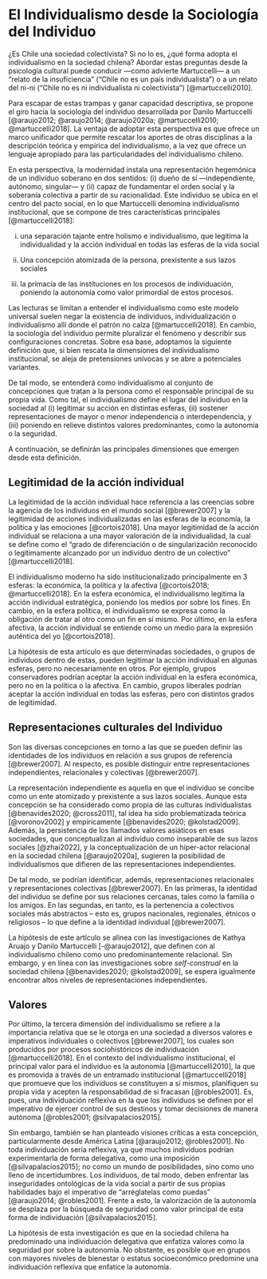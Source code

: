 # El Individualismo desde la Sociología del Individuo

¿Es Chile una sociedad colectivista? Si no lo es, ¿qué forma adopta el individualismo en la sociedad chilena? Abordar estas preguntas desde la psicología cultural puede conducir —como advierte Martuccelli— a un “relato de la insuficiencia” (“Chile no es un país individualista”) o a un relato del ni-ni (“Chile no es ni individualista ni colectivista”) [@martuccelli2010].

Para escapar de estas trampas y ganar capacidad descriptiva, se propone el giro hacia la sociología del individuo desarrollada por Danilo Martuccelli [@araujo2012; @araujo2014; @araujo2020a; @martuccelli2010; @martuccelli2018]. La ventaja de adoptar esta perspectiva es que ofrece un marco unificador que permite rescatar los aportes de otras disciplinas a la descripción teórica y empírica del individualismo, a la vez que ofrece un lenguaje apropiado para las particularidades del individualismo chileno. 

En esta perspectiva, la modernidad instala una representación hegemónica de un individuo soberano en dos sentidos: (i) dueño de sí —independiente, autónomo, singular— y (ii) capaz de fundamentar el orden social y la soberanía colectiva a partir de su racionalidad. Este individuo se ubica en el centro del pacto social, en lo que Martuccelli denomina individualismo institucional, que se compone de tres características principales [@martuccelli2018]:

i) una separación tajante entre holismo e individualismo, que legitima la individualidad y la acción individual en todas las esferas de la vida social 

ii) Una concepción atomizada de la persona, prexistente a sus lazos sociales

iii) la primacía de las instituciones en los procesos de individuación, poniendo la autonomía como valor primordial de estos procesos. 

Las lecturas se límitan a entender el individualismo como este modelo universal suelen negar la existencia de individuos, individualización o individualismo allí donde el patrón no calza [@martuccelli2018]. En cambio, la sociología del individuo permite pluralizar el fenómeno y describir sus configuraciones concretas. Sobre esa base, adoptamos la siguiente definición que, si bien rescata la dimensiones del individualismo institucional, se aleja de pretensiones unívocas y se abre a potenciales variantes. 

De tal modo, se entenderá como individualismo al conjunto de concepciones que tratan a la persona como el responsable principal de su propia vida. Como tal, el individualismo define el lugar del individuo en la sociedad al (i) legitimar su acción en distintas esferas, (ii) sostener representaciones de mayor o menor independencia o interdependencia, y (iii) poniendo en relieve distintos valores predominantes, como la autonomía o la seguridad. 

A continuación, se definirán las principales dimensiones que emergen desde esta definición. 

## Legitimidad de la acción individual

La legitimidad de la acción individual hace referencia a las creencias sobre la agencia de los individuos en el mundo social [@brewer2007] y la legitimidad de acciones individualizadas en las esferas de la economía, la política y las emociones [@cortois2018]. Una mayor legitimidad de la acción individual se relaciona a una mayor valoración de la individualidad, la cual se define como el “grado de diferenciación o de singularización reconocido o legítimamente alcanzado por un individuo dentro de un colectivo” [@martuccelli2018]. 

<!-- Bajo el modelo del individualismo institucional, la individualidad deja de ser una anomalía para pasar a ostentar altos niveles de legitimidad (Martuccelli, 2018). Sin embargo, esto se vería tensionado, por ejemplo, por la acentuación de conductas individualizadas sin ruptura de lazos comunitarios en sociedades africanas, modelo que Martuccelli (2018) denomina como individualismo comunitario. Más cercano a la realidad nacional, Araujo y Martuccelli (2020b) constatan que la individualidad ha sido históricamente vista con sospecha en sociedades latinoamericanas. -->

El individualismo moderno ha sido institucionalizado principalmente en 3 esferas: la económica, la política y la afectiva [@cortois2018; @martuccelli2018]. En la esfera económica, el individualismo legitima la acción individual estratégica, poniendo los medios por sobre los fines. En cambio, en la esfera política, el individualismo se expresa como la obligación de tratar al otro como un fin en sí mismo. Por último, en la esfera afectiva, la acción individual se entiende como un medio para la expresión auténtica del yo [@cortois2018]. 

La hipótesis de esta artículo es que determinadas sociedades, o grupos de individuos dentro de estas, pueden legitimar la acción individual en algunas esferas, pero no necesariamente en otros. Por ejemplo, grupos conservadores podrían aceptar la acción individual en la esfera económica, pero no en la política o la afectiva. En cambio, grupos liberales podrían aceptar la acción individual en todas las esferas, pero con distintos grados de legitimidad.

## Representaciones culturales del Individuo

Son las diversas concepciones en torno a las que se pueden definir las identidades de los individuos en relación a sus grupos de referencia [@brewer2007]. Al respecto, es posible distinguir entre representaciones independientes, relacionales y colectivas [@brewer2007]. 

La representación independiente es aquella en que el individuo se concibe como un ente atomizado y prexistente a sus lazos sociales. Aunque esta concepción se ha considerado como propia de las culturas individualistas [@benavides2020; @cross2011], tal idea ha sido problematizada teórica [@voronov2002] y empíricamente  [@benavides2020; @kolstad2009]. Además, la persistencia de los llamados valores asiáticos en esas sociedades, que conceptualizan al individuo como inseparable de sus lazos sociales [@zhai2022], y la conceptualización de un híper-actor relacional en la sociedad chilena [@araujo2020a], sugieren la posibilidad de individualismos que difieren de las representaciones independientes.

De tal modo, se podrían identificar, además, representaciones relacionales y representaciones colectivas [@brewer2007]. En las primeras, la identidad del individuo se define por sus relaciones cercanas, tales como la familia o los amigos. En las segundas, en tanto, es la pertenencia a colectivos sociales más abstractos – esto es, grupos nacionales, regionales, étnicos o religiosos – lo que define a la identidad individual [@brewer2007].

La hipótesis de este artículo se alinea con las investigaciones de Kathya Aruajo y Danilo Martuccelli [-@araujo2012], que definen con al individualismo chileno como uno predominantemente relacional. Sin embargo, y en línea con las investigaciones sobre *self-construal* en la sociedad chilena [@benavides2020; @kolstad2009], se espera igualmente encontrar altos niveles de representaciones independientes.

## Valores

Por último, la tercera dimensión del individualismo se refiere a la importancia relativa que se le otorga en una sociedad a diversos valores e imperativos individuales o colectivos [@brewer2007], los cuales son producidos por procesos sociohistóricos de individuación [@martuccelli2018]. En el contexto del individualismo institucional, el principal valor para el individuo es la autonomía [@martuccelli2010], la que es promovida a través de un entramado institucional [@martuccelli2018] que promueve que los individuos se constituyen a sí mismos, planifiquen su propia vida y acepten la responsabilidad de si fracasan [@robles2001]. Es, pues, una individuación reflexiva en la que los individuos se definen por el imperativo de ejercer control de sus destinos y tomar decisiones de manera autónoma [@robles2001; @silvapalacios2015].

Sin embargo, también se han planteado visiones críticas a esta concepción, particularmente desde América Latina [@araujo2012; @robles2001]. No toda individuación sería reflexiva, ya que muchos individuos podrían experimentarla de forma delegativa, como una imposición [@silvapalacios2015]; no como un mundo de posibilidades, sino como uno lleno de incertidumbres. Los individuos, de tal modo, deben enfrentar las inseguridades ontológicas de la vida social a partir de sus propias habilidades bajo el imperativo de “arréglatelas como puedas” [@araujo2014; @robles2001]. Frente a esto, la valorización de la autonomía se desplaza por la búsqueda de seguridad como valor principal de esta forma de individuación [@silvapalacios2015].

La hipótesis de esta investigación es que en la sociedad chilena ha predominado una individuación delegativa que enfatiza valores como la seguridad por sobre la autonomía. No obstante, es posible que en grupos con mayores niveles de bienestar o estatus socioeconómico predomine una individuación reflexiva que enfatice la autonomía.  
